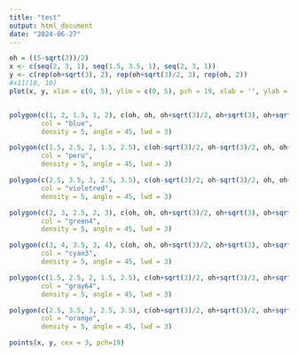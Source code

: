 ```yaml
---
title: "test"
output: html_document
date: "2024-06-27"
---
```


```r
oh = ((5-sqrt(3))/2)
x <- c(seq(2, 3, 1), seq(1.5, 3.5, 1), seq(2, 3, 1))
y <- c(rep(oh+sqrt(3), 2), rep(oh+sqrt(3)/2, 3), rep(oh, 2))
#x11(10, 10)
plot(x, y, xlim = c(0, 5), ylim = c(0, 5), pch = 19, xlab = '', ylab = '', xaxt='n', yaxt = 'n')


polygon(c(1, 2, 1.5, 1, 2), c(oh, oh, oh+sqrt(3)/2, oh+sqrt(3), oh+sqrt(3)),
        col = "blue",
        density = 5, angle = 45, lwd = 3)

polygon(c(1.5, 2.5, 2, 1.5, 2.5), c(oh-sqrt(3)/2, oh-sqrt(3)/2, oh, oh+sqrt(3)/2, oh+sqrt(3)/2),
        col = "peru",
        density = 5, angle = 45, lwd = 3)

polygon(c(2.5, 3.5, 3, 2.5, 3.5), c(oh-sqrt(3)/2, oh-sqrt(3)/2, oh, oh+sqrt(3)/2, oh+sqrt(3)/2),
        col = "violetred",
        density = 5, angle = 45, lwd = 3)

polygon(c(2, 3, 2.5, 2, 3), c(oh, oh, oh+sqrt(3)/2, oh+sqrt(3), oh+sqrt(3)),
        col = "green4",
        density = 5, angle = 45, lwd = 3)

polygon(c(3, 4, 3.5, 3, 4), c(oh, oh, oh+sqrt(3)/2, oh+sqrt(3), oh+sqrt(3)),
        col = "cyan3",
        density = 5, angle = 45, lwd = 3)

polygon(c(1.5, 2.5, 2, 1.5, 2.5), c(oh+sqrt(3)/2, oh+sqrt(3)/2, oh+sqrt(3), oh+1.5*sqrt(3), oh+1.5*sqrt(3)),
        col = "gray64",
        density = 5, angle = 45, lwd = 3)

polygon(c(2.5, 3.5, 3, 2.5, 3.5), c(oh+sqrt(3)/2, oh+sqrt(3)/2, oh+sqrt(3), oh+1.5*sqrt(3), oh+1.5*sqrt(3)),
        col = "orange",
        density = 5, angle = 45, lwd = 3)

points(x, y, cex = 3, pch=19)
```